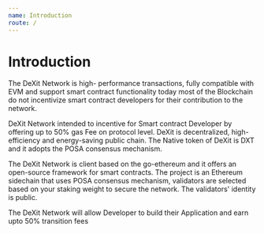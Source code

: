 ```yaml
---
name: Introduction
route: /
---
```


# Introduction

The DeXit Network is high- performance transactions, fully compatible with EVM and support 
smart contract functionality today most of the Blockchain do not incentivize smart contract 
developers for their contribution to the network. 


DeXit Network intended to incentive for Smart contract Developer by offering up to 50% gas 
Fee on protocol level.  DeXit is decentralized, high-efficiency and energy-saving public chain. 
The Native  token of DeXit is DXT and it adopts the POSA consensus mechanism. 

The DeXit Network is client based on the go-ethereum and it offers an open-source framework 
for smart contracts. The project is an Ethereum sidechain that uses POSA consensus mechanism, 
validators are selected based on your staking weight to secure the network.
 The validators' identity is public.


The DeXit Network will allow Developer to build their Application and earn upto 50% transition fees 